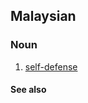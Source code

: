 {{rfc|Is “Malaysian” supposed to mean the Malay language (ISO mly) or the macrolanguage (ISO msa)?  In either case, this appears to be a transliteration of a Malay word, or perhaps an English loanword.  Does it even meet [[WT:CFI]]?}}
==Malaysian==

===Noun===
{{infl|ms|noun}}

# [[self-defense]]

====See also====
{{projectlinks|wikipedia}}